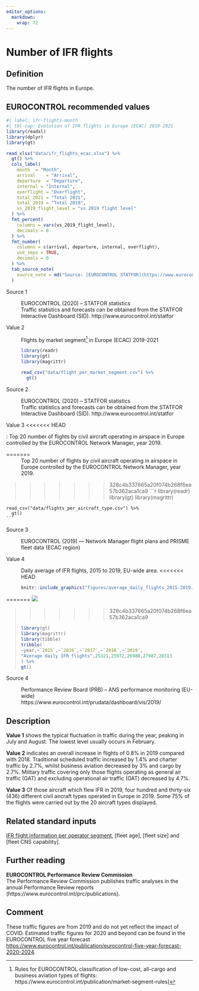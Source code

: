 ```yaml
---
editor_options: 
  markdown: 
    wrap: 72
---
```


# Number of IFR flights

## Definition

The number of IFR flights in Europe.

## EUROCONTROL recommended values

```r
#| label: ifr-flights-month
#| tbl-cap: Evolution of IFR flights in Europe (ECAC) 2019-2021
library(readxl)
library(dplyr)
library(gt)

read_xlsx("data/ifr_flights_ecac.xlsx") %>%
  gt() %>%
  cols_label(
    month  = "Month",
    arrival    = "Arrival",
    departure  = "Departure",
    internal = "Internal",
    overflight = "Overflight",
    total_2021 = "Total 2021",
    total_2019 = "Total 2019",
    vs_2019_flight_level = "vs 2019 flight level"
  ) %>%
  fmt_percent(
    columns = vars(vs_2019_flight_level),
    decimals = 0
  ) %>%
  fmt_number(
    columns = c(arrival, departure, internal, overflight),
    use_seps = TRUE,
    decimals = 0
  ) %>%
  tab_source_note(
    source_note = md("Source: [EUROCONTROL STATFOR](https://www.eurocontrol.int/forecasting)")
  )

```

Source 1

:   EUROCONTROL (2020) -- STATFOR statistics <br> Traffic statistics and
    forecasts can be obtained from the STATFOR Interactive Dashboard
    (SID). http://www.eurocontrol.int/statfor

Value 2

:   Flights by market segment[^number_of_ifr_flights-1] in Europe (ECAC)
    2019-2021

    ```r
    library(readr)
    library(gt)
    library(magrittr)

    read_csv("data/flight_per_market_segment.csv") %>% 
      gt()
    ```

Source 2

:   EUROCONTROL (2020) -- STATFOR statistics <br> Traffic statistics and
    forecasts can be obtained from the STATFOR Interactive Dashboard
    (SID). http://www.eurocontrol.int/statfor

Value 3
<<<<<<< HEAD

:   Top 20 number of flights by civil aircraft operating in airspace in
    Europe controlled by the EUROCONTROL Network Manager, year 2019.

=======
:   Top 20 number of flights by civil aircraft operating in airspace
    in Europe controlled by the EUROCONTROL Network Manager, year 2019.
    
>>>>>>> 328c4b337665a20f074b268f6ea57b362aca1ca9
    ```r
    library(readr)
    library(gt)
    library(magrittr)

    read_csv("data/flights_per_aircraft_type.csv") %>% 
      gt()
    ```

Source 3

:   EUROCONTROL (2019) --- Network Manager flight plans and PRISME fleet
    data (ECAC region)

Value 4

:   Daily average of IFR flights, 2015 to 2019, EU-wide area.
<<<<<<< HEAD

    ```r
    knitr::include_graphics("figures/average_daily_flights_2015-2019.png")
    ```

=======
    ![](figures/average_daily_flights_2015-2019.png){#average-daily-ifr-flights-plot}
    
    
>>>>>>> 328c4b337665a20f074b268f6ea57b362aca1ca9
    ```r
    library(gt)
    library(magrittr)
    library(tibble)
    tribble(
      ~year,~`2015`,~`2016`,~`2017`,~`2018`,~`2019`,
      "Average daily IFR flights",25321,25972,26980,27987,28313
    ) %>% 
      gt()
    ```

Source 4

:   Performance Review Board (PRB) -- ANS performance monitoring
    (EU-wide)<br>
    https://www.eurocontrol.int/prudata/dashboard/vis/2019/

[^number_of_ifr_flights-1]: Rules for EUROCONTROL classification of
    low-cost, all-cargo and business aviation types of flights:
    https://www.eurocontrol.int/publication/market-segment-rules\]

## Description

**Value 1** shows the typical fluctuation in traffic during the year,
peaking in July and August. The lowest level usually occurs in February.

**Value 2** indicates an overall increase in flights of 0.8% in 2019
compared with 2018. Traditional scheduled traffic increased by 1.4% and
charter traffic by 2.7%, whilst business aviation decreased by 3% and
cargo by 2.7%. Military traffic covering only those flights operating as
general air traffic (GAT) and excluding operational air traffic (OAT)
decreased by 4.7%.

**Value 3** Of those aircraft which flew IFR in 2019, four hundred and
thirty-six (436) different civil aircraft types operated in Europe in
2019. Some 75% of the flights were carried out by the 20 aircraft types
displayed.

## Related standard inputs

[IFR flight information per operator
segment](#ifr-flight-information-per-market-segment), \[fleet age\],
\[fleet size\] and \[fleet CNS capability\].

## Further reading

**EUROCONTROL Performance Review Commission**<br> The Performance Review
Commission publishes traffic analyses in the annual Performance Review
reports (https://www.eurocontrol.int/prc/publications).

## Comment

These traffic figures are from 2019 and do not yet reflect the impact of
COVID. Estimated traffic figures for 2020 and beyond can be found in the
EUROCONTROL five year forecast
<https://www.eurocontrol.int/publication/eurocontrol-five-year-forecast-2020-2024>.
